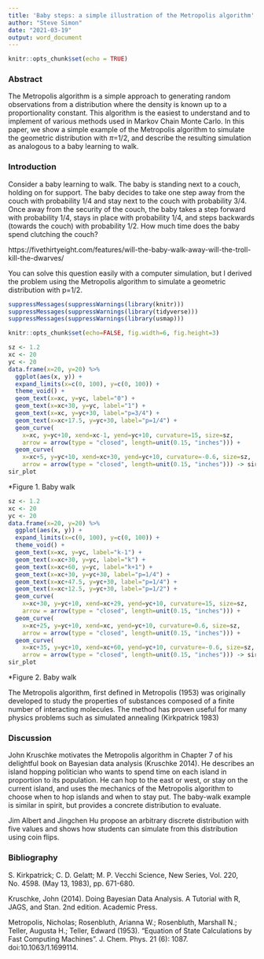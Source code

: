 ```yaml
---
title: 'Baby steps: a simple illustration of the Metropolis algorithm'
author: "Steve Simon"
date: "2021-03-19"
output: word_document
---
```


```r
knitr::opts_chunk$set(echo = TRUE)
```

### Abstract

The Metropolis algorithm is a simple approach to generating random observations from a distribution where the density is known up to a proportionality constant. This algorithm is the easiest to understand and to implement of various methods used in Markov Chain Monte Carlo. In this paper, we show a simple example of the Metropolis algorithm to simulate the geometric distribution with $\pi$=1/2, and describe the resulting simulation as analogous to a baby learning to walk.

### Introduction

Consider a baby learning to walk. The baby is standing next to a couch, holding on for support. The baby decides to take one step away from the couch with probability 1/4 and stay next to the couch with probability 3/4. Once away from the security of the couch, the baby takes a step forward with probability 1/4, stays in place with probability 1/4, and steps backwards (towards the couch) with probability 1/2. How much time does the baby spend clutching the couch?

https://fivethirtyeight.com/features/will-the-baby-walk-away-will-the-troll-kill-the-dwarves/

You can solve this question easily with a computer simulation, but I derived the problem using the Metropolis algorithm to simulate a geometric distribution with p=1/2.

```r
suppressMessages(suppressWarnings(library(knitr)))
suppressMessages(suppressWarnings(library(tidyverse)))
suppressMessages(suppressWarnings(library(usmap)))

knitr::opts_chunk$set(echo=FALSE, fig.width=6, fig.height=3)
```

```r
sz <- 1.2
xc <- 20
yc <- 20
data.frame(x=20, y=20) %>%
  ggplot(aes(x, y)) +
  expand_limits(x=c(0, 100), y=c(0, 100)) +
  theme_void() +
  geom_text(x=xc, y=yc, label="0") +
  geom_text(x=xc+30, y=yc, label="1") +
  geom_text(x=xc, y=yc+30, label="p=3/4") +
  geom_text(x=xc+17.5, y=yc+30, label="p=1/4") +
  geom_curve(
    x=xc, y=yc+10, xend=xc-1, yend=yc+10, curvature=15, size=sz, 
    arrow = arrow(type = "closed", length=unit(0.15, "inches"))) +
  geom_curve(
    x=xc+5, y=yc+10, xend=xc+30, yend=yc+10, curvature=-0.6, size=sz, 
    arrow = arrow(type = "closed", length=unit(0.15, "inches"))) -> sir_plot
sir_plot
```

*Figure 1. Baby walk

```r
sz <- 1.2
xc <- 20
yc <- 20
data.frame(x=20, y=20) %>%
  ggplot(aes(x, y)) +
  expand_limits(x=c(0, 100), y=c(0, 100)) +
  theme_void() +
  geom_text(x=xc, y=yc, label="k-1") +
  geom_text(x=xc+30, y=yc, label="k") +
  geom_text(x=xc+60, y=yc, label="k+1") +
  geom_text(x=xc+30, y=yc+30, label="p=1/4") +
  geom_text(x=xc+47.5, y=yc+30, label="p=1/4") +
  geom_text(x=xc+12.5, y=yc+30, label="p=1/2") +
  geom_curve(
    x=xc+30, y=yc+10, xend=xc+29, yend=yc+10, curvature=15, size=sz, 
    arrow = arrow(type = "closed", length=unit(0.15, "inches"))) +
  geom_curve(
    x=xc+25, y=yc+10, xend=xc, yend=yc+10, curvature=0.6, size=sz, 
    arrow = arrow(type = "closed", length=unit(0.15, "inches"))) +
  geom_curve(
    x=xc+35, y=yc+10, xend=xc+60, yend=yc+10, curvature=-0.6, size=sz, 
    arrow = arrow(type = "closed", length=unit(0.15, "inches"))) -> sir_plot
sir_plot
```

*Figure 2. Baby walk

The Metropolis algorithm, first defined in Metropolis (1953) was originally developed to study the properties of substances composed of a finite number of interacting molecules. The method has proven useful for many physics problems such as simulated annealing (Kirkpatrick 1983)

### Discussion

John Kruschke motivates the Metropolis algorithm in Chapter 7 of his delightful book on Bayesian data analysis (Kruschke 2014). He describes an island hopping politician who wants to spend time on each island in proportion to its population. He can hop to the east or west, or stay on the current island, and uses the mechanics of the Metropolis algorithm to choose when to hop islands and when to stay put. The baby-walk example is similar in spirit, but provides a concrete distribution to evaluate.

Jim Albert and Jingchen Hu propose an arbitrary discrete distribution with five values and shows how students can simulate from this distribution using coin flips.

### Bibliography

S. Kirkpatrick; C. D. Gelatt; M. P. Vecchi
Science, New Series, Vol. 220, No. 4598. (May 13, 1983), pp. 671-680.

Kruschke, John (2014). Doing Bayesian Data Analysis. A Tutorial with R, JAGS, and Stan. 2nd edition. Academic Press.

Metropolis, Nicholas; Rosenbluth, Arianna W.; Rosenbluth, Marshall N.; Teller, Augusta H.; Teller, Edward (1953). "Equation of State Calculations by Fast Computing Machines". J. Chem. Phys. 21 (6): 1087. doi:10.1063/1.1699114.